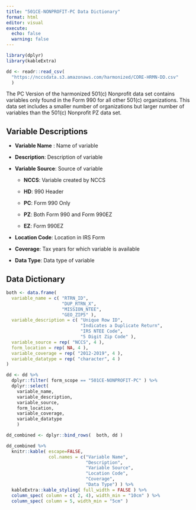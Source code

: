 ```yaml
---
title: "501CE-NONPROFIT-PC Data Dictionary"
format: html
editor: visual
execute: 
  echo: false
  warning: false
---
```


```r
library(dplyr)
library(kableExtra)

dd <- readr::read_csv( 
  "https://nccsdata.s3.amazonaws.com/harmonized/CORE-HRMN-DD.csv"
  )
```

The PC Version of the harmonized 501(c) Nonprofit data set contains variables only found in the Form 990 for all other 501(c) organizations. This data set includes a smaller number of organizations but larger number of variables than the 501(c) Nonprofit PZ data set.

## Variable Descriptions


-   **Variable Name** : Name of variable

-   **Description**: Description of variable

-   **Variable Source**: Source of variable

    -   **NCCS**: Variable created by NCCS

    -   **HD**: 990 Header

    -   **PC**: Form 990 Only

    -   **PZ**: Both Form 990 and Form 990EZ

    -   **EZ**: Form 990EZ

-   **Location Code**: Location in IRS Form

-   **Coverage**: Tax years for which variable is available

-   **Data Type**: Data type of variable

## Data Dictionary

```r
both <- data.frame(
  variable_name = c( "RTRN_ID", 
                     "DUP_RTRN_X",
                     "MISSION_NTEE",
                     "GEO_ZIP5" ),
  variable_description = c( "Unique Row ID",
                            "Indicates a Duplicate Return",
                            "IRS NTEE Code",
                            "5 Digit Zip Code" ),
  variable_source = rep( "NCCS", 4 ),
  form_location = rep( NA, 4 ),
  variable_coverage = rep( "2012-2019", 4 ),
  variable_datatype = rep( "character", 4 )
)

dd <- dd %>%
  dplyr::filter( form_scope == "501CE-NONPROFIT-PC" ) %>% 
  dplyr::select(  
    variable_name,
    variable_description,
    variable_source,
    form_location,
    variable_coverage,
    variable_datatype
    )

dd_combined <- dplyr::bind_rows(  both, dd )

dd_combined %>% 
  knitr::kable( escape=FALSE,
                col.names = c("Variable Name", 
                              "Description",
                              "Variable Source",
                              "Location Code",
                              "Coverage",
                              "Data Type") ) %>%
  kableExtra::kable_styling( full_width = FALSE ) %>% 
  column_spec( column = c( 2, 4), width_min = "10cm" ) %>% 
  column_spec( column = 5, width_min = "5cm" )
```
